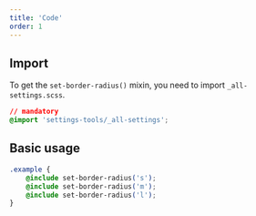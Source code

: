 ```yaml
---
title: 'Code'
order: 1
---
```


## Import

To get the `set-border-radius()` mixin, you need to import `_all-settings.scss`.

```css
// mandatory
@import 'settings-tools/_all-settings';
```

## Basic usage

```css
.example {
    @include set-border-radius('s');
    @include set-border-radius('m');
    @include set-border-radius('l');
}
```